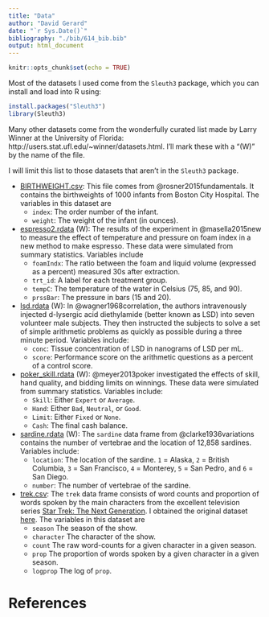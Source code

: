 ```yaml
---
title: "Data"
author: "David Gerard"
date: "`r Sys.Date()`"
bibliography: "./bib/614_bib.bib"
output: html_document
---
```


```r
knitr::opts_chunk$set(echo = TRUE)
```

Most of the datasets I used come from the `Sleuth3` package, which you can install and load into R using:
```r
install.packages("Sleuth3")
library(Sleuth3)
```

Many other datasets come from the wonderfully curated list made by Larry Winner at the University of Florida: http://users.stat.ufl.edu/~winner/datasets.html. I'll mark these with a "(W)" by the name of the file.


I will limit this list to those datasets that aren't in the `Sleuth3` package.

- [BIRTHWEIGHT.csv](./data/BIRTHWEIGHT.csv): This file comes from @rosner2015fundamentals. It contains the birthweights of 1000 infants from Boston City Hospital. The variables in this dataset are
    - `index`: The order number of the infant.
    - `weight`: The weight of the infant (in ounces).
    
- [espresso2.rdata](./data/espresso2.rdata) (W): The results of the experiment in @masella2015new to measure the effect of temperature and pressure on foam index in a new method to make espresso. These data were simulated from summary statistics. Variables include
    - `foamIndx`:  The ratio between the foam and liquid volume (expressed as a percent) measured 30s after extraction.
    - `trt_id`: A label for each treatment group.
    - `tempC`: The temperature of the water in Celsius (75, 85, and 90).
    - `prssBar`: The pressure in bars (15 and 20).

- [lsd.rdata](./data/lsd.rdata) (W): In @wagner1968correlation, the authors intravenously injected d-lysergic acid diethylamide (better known as LSD) into seven volunteer male subjects. They then instructed the subjects to solve a set of simple arithmetic problems as quickly as possible during a three minute period. Variables include:
    - `conc`: Tissue concentration of LSD in nanograms of LSD per mL.
    - `score`: Performance score on the arithmetic questions as a percent of a control score.
    
- [poker_skill.rdata](./data/poker_skill.rdata) (W): @meyer2013poker investigated the effects of skill, hand quality, and bidding limits on winnings. These data were simulated from summary statistics. Variables include:
    - `Skill`: Either `Expert` or `Average`.
    - `Hand`: Either `Bad`, `Neutral`, or `Good`.
    - `Limit`: Either `Fixed` or `None`.
    - `Cash`: The final cash balance. 
    
- [sardine.rdata](./data/sardine.rdata) (W): The `sardine` data frame from @clarke1936variations contains the number of vertebrae and the location of 12,858 sardines. Variables include:
    - `location`: The location of the sardine. `1` = Alaska, `2` = British Columbia, `3` = San Francisco, `4` = Monterey, `5` = San Pedro, and `6` = San Diego.
    - `number`: The number of vertebrae of the sardine.
    
- [trek.csv](./data/trek.csv): The `trek` data frame consists of word counts and proportion of words spoken by the main characters from the excellent television series [Star Trek: The Next Generation](https://en.wikipedia.org/wiki/Star_Trek:_The_Next_Generation). I obtained the original dataset [here](https://github.com/RMHogervorst/TNG). The variables in this dataset are
    - `season` The season of the show.
    - `character` The character of the show.
    - `count` The raw word-counts for a given character in a given season.
    - `prop` The proportion of words spoken by a given character in a given season.
    - `logprop` The log of `prop`.


# References
